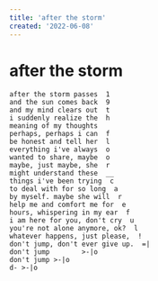 ```yaml
---
title: 'after the storm'
created: '2022-06-08'
---
```


# after the storm

```
after the storm passes  1
and the sun comes back  9
and my mind clears out  t
i suddenly realize the  h
meaning of my thoughts
perhaps, perhaps i can  f
be honest and tell her  l
everything i've always  o
wanted to share, maybe  o
maybe, just maybe, she  r
might understand these  __
things i've been trying  c
to deal with for so long  a
by myself. maybe she will  r
help me and comfort me for  e
hours, whispering in my ear  f
i am here for you, don't cry  u
you're not alone anymore, ok?  l
whatever happens, just please,  !
don't jump, don't ever give up.  =|
don't jump        >-|o
don't jump >-|o
d- >-|o
```
